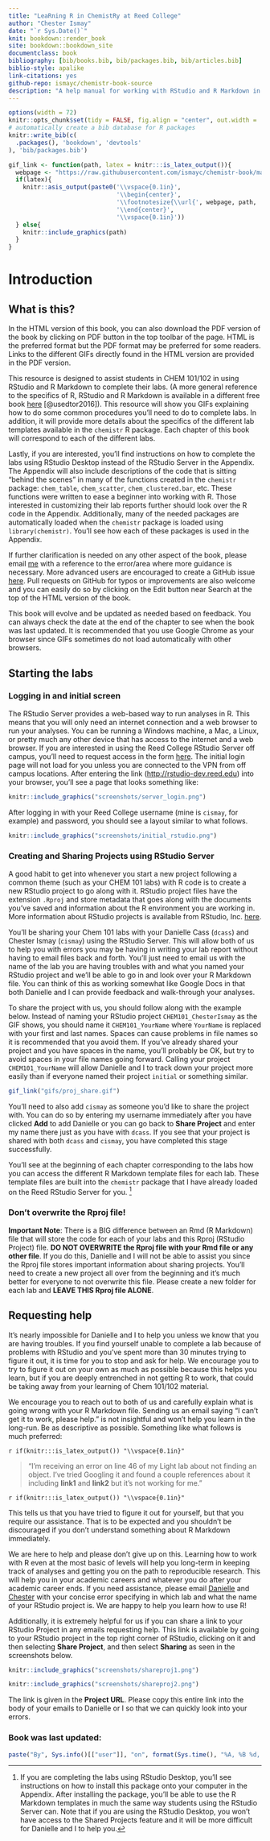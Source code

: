 ```yaml
--- 
title: "LeaRning R in ChemistRy at Reed College"
author: "Chester Ismay"
date: "`r Sys.Date()`"
knit: bookdown::render_book
site: bookdown::bookdown_site
documentclass: book
bibliography: [bib/books.bib, bib/packages.bib, bib/articles.bib]
biblio-style: apalike
link-citations: yes
github-repo: ismayc/chemistr-book-source
description: "A help manual for working with RStudio and R Markdown in completing labs for Chem 101/102 at Reed College"
---
```


```r
options(width = 72)
knitr::opts_chunk$set(tidy = FALSE, fig.align = "center", out.width = '\\textwidth')
# automatically create a bib database for R packages
knitr::write_bib(c(
  .packages(), 'bookdown', 'devtools'
), 'bib/packages.bib')

gif_link <- function(path, latex = knitr:::is_latex_output()){
  webpage <- "https://raw.githubusercontent.com/ismayc/chemistr-book/master/"
  if(latex){
    knitr::asis_output(paste0('\\vspace{0.1in}',
                              '\\begin{center}', 
                              '\\footnotesize{\\url{', webpage, path, '}}',
                              '\\end{center}',
                              '\\vspace{0.1in}'))
  } else{
    knitr::include_graphics(path)
  }
}
```


# Introduction {-}

## What is this? {-}

In the HTML version of this book, you can also download the PDF version of the book by clicking on PDF button in the top toolbar of the page.  HTML is the preferred format but the PDF format may be preferred for some readers.  Links to the different GIFs directly found in the HTML version are provided in the PDF version.

This resource is designed to assist students in CHEM 101/102 in using RStudio and R Markdown to complete their labs.  (A more general reference to the specifics of R, RStudio and R Markdown is available in a different free book [here](http://ismayc.github.io/rbasics-book) [@usedtor2016]).  This resource will show you GIFs explaining how to do some common procedures you'll need to do to complete labs.  In addition, it will provide more details about the specifics of the different lab templates available in the `chemistr` R package.  Each chapter of this book will correspond to each of the different labs.  

Lastly, if you are interested, you'll find instructions on how to complete the labs using RStudio Desktop instead of the RStudio Server in the Appendix.  The Appendix will also include descriptions of the code that is sitting "behind the scenes" in many of the functions created in the `chemistr` package:  `chem_table`, `chem_scatter`, `chem_clustered.bar`, etc.  These functions were written to ease a beginner into working with R.  Those interested in customizing their lab reports further should look over the R code in the Appendix.  Additionally, many of the needed packages are automatically loaded when the `chemistr` package is loaded using `library(chemistr)`.  You'll see how each of these packages is used in the Appendix.

If further clarification is needed on any other aspect of the book, please email [me](mailto:cismay@reed.edu) with a reference to the error/area where more guidance is necessary.  More advanced users are encouraged to create a GitHub issue [here](https://github.com/ismayc/chemistr-book/issues).  Pull requests on GitHub for typos or improvements are also welcome and you can easily do so by clicking on the Edit button near Search at the top of the HTML version of the book.

This book will evolve and be updated as needed based on feedback.  You can always check the date at the end of the chapter to see when the book was last updated.  It is recommended that you use Google Chrome as your browser since GIFs sometimes do not load automatically with other browsers.

## Starting the labs {-}

### Logging in and initial screen {-}

The RStudio Server provides a web-based way to run analyses in R.  This means that you will only need an internet connection and a web browser to run your analyses.  You can be running a Windows machine, a Mac, a Linux, or pretty much any other device that has access to the internet and a web browser.  If you are interested in using the Reed College RStudio Server off campus, you'll need to request access in the form [here](https://docs.google.com/a/reed.edu/forms/d/e/1FAIpQLSftEFv1v-GAwrH4fy-eIoToHBybWyXRSJUwk-NKHU6-Gn5Q6g/viewform).  The initial login page will not load for you unless you are connected to the VPN from off campus locations.  After entering the link (<http://rstudio-dev.reed.edu>) into your browser, you'll see a page that looks something like:

```r
knitr::include_graphics("screenshots/server_login.png")
```

After logging in with your Reed College username (mine is `cismay`, for example) and password, you should see a layout similar to what follows.

```r
knitr::include_graphics("screenshots/initial_rstudio.png")
```

### Creating and Sharing Projects using RStudio Server {-}

A good habit to get into whenever you start a new project following a common theme (such as your CHEM 101 labs) with R code is to create a new RStudio project to go along with it.  RStudio project files have the extension `.Rproj` and store metadata that goes along with the documents you've saved and information about the R environment you are working in. More information about RStudio projects is available from RStudio, Inc. [here](https://support.rstudio.com/hc/en-us/articles/200526207-Using-Projects).

You'll be sharing your Chem 101 labs with your Danielle Cass (`dcass`) and Chester Ismay (`cismay`) using the RStudio Server.  This will allow both of us to help you with errors you may be having in writing your lab report without having to email files back and forth.  You'll just need to email us with the name of the lab you are having troubles with and what you named your RStudio project and we'll be able to go in and look over your R Markdown file.  You can think of this as working somewhat like Google Docs in that both Danielle and I can provide feedback and walk-through your analyses. 

To share the project with us, you should follow along with the example below.  Instead of naming your RStudio project `CHEM101_ChesterIsmay` as the GIF shows, you should name it `CHEM101_YourName` where `YourName` is replaced with your first and last names.  Spaces can cause problems in file names so it is recommended that you avoid them.  If you've already shared your project and you have spaces in the name, you'll probably be OK, but try to avoid spaces in your file names going forward.  Calling your project `CHEM101_YourName` will allow Danielle and I to track down your project more easily than if everyone named their project `initial` or something similar.

```r
gif_link("gifs/proj_share.gif")
```

You'll need to also add `cismay` as someone you'd like to share the project with.  You can do so by entering my username immediately after you have clicked **Add** to add Danielle or you can go back to **Share Project** and enter my name there just as you have with `dcass`.  If you see that your project is shared with both `dcass` and `cismay`, you have completed this stage successfully.

You'll see at the beginning of each chapter corresponding to the labs how you can access the different R Markdown template files for each lab.  These template files are built into the `chemistr` package that I have already loaded on the Reed RStudio Server for you. ^[If you are completing the labs using RStudio Desktop, you'll see instructions on how to install this package onto your computer in the Appendix.  After installing the package, you'll be able to use the R Markdown templates in much the same way students using the RStudio Server can.  Note that if you are using the RStudio Desktop, you won't have access to the Shared Projects feature and it will be more difficult for Danielle and I to help you.]    

### Don't overwrite the Rproj file! {-}

**Important Note**:  There is a BIG difference between an Rmd (R Markdown) file that will store the code for each of your labs and this Rproj (RStudio Project) file.  **DO NOT OVERWRITE the Rproj file with your Rmd file or any other file**.  If you do this, Danielle and I will not be able to assist you since the Rproj file stores important information about sharing projects.  You'll need to create a new project all over from the beginning and it's much better for everyone to not overwrite this file.  Please create a new folder for each lab and **LEAVE THIS Rproj file ALONE**.

## Requesting help {-}

It's nearly impossible for Danielle and I to help you unless we know that you are having troubles.  If you find yourself unable to complete a lab because of problems with RStudio and you've spent more than 30 minutes trying to figure it out, it is time for you to stop and ask for help.  We encourage you to try to figure it out on your own as much as possible because this helps you learn, but if you are deeply entrenched in not getting R to work, that could be taking away from your learning of Chem 101/102 material.

We encourage you to reach out to both of us and carefully explain what is going wrong with your R Markdown file.  Sending us an email saying "I can't get it to work, please help." is not insightful and won't help you learn in the long-run.  Be as descriptive as possible.  Something like what follows is much preferred: 

`r if(knitr:::is_latex_output()) "\\vspace{0.1in}"`

> "I'm receiving an error on line 46 of my Light lab about not finding an object.  I've tried Googling it and found a couple references about it including **link1** and **link2** but it's not working for me."

`r if(knitr:::is_latex_output()) "\\vspace{0.1in}"`

This tells us that you have tried to figure it out for yourself, but that you require our assistance.  That is to be expected and you shouldn't be discouraged if you don't understand something about R Markdown immediately.  

We are here to help and please don't give up on this.  Learning how to work with R even at the most basic of levels will help you long-term in keeping track of analyses and getting you on the path to reproducible research.  This will help you in your academic careers and whatever you do after your academic career ends. If you need assistance, please email [Danielle](dcass@reed.edu) and [Chester](cismay@reed.edu) with your concise error specifying in which lab and what the name of your RStudio project is.  We are happy to help you learn how to use R!

Additionally, it is extremely helpful for us if you can share a link to your RStudio Project in any emails requesting help.  This link is available by going to your RStudio project in the top right corner of RStudio, clicking on it and then selecting **Share Project**, and then select **Sharing** as seen in the screenshots below.

```r
knitr::include_graphics("screenshots/shareproj1.png")
```

```r
knitr::include_graphics("screenshots/shareproj2.png")
```

The link is given in the **Project URL**.  Please copy this entire link into the body of your emails to Danielle or I so that we can quickly look into your errors.

### Book was last updated: {-}

```r
paste("By", Sys.info()[["user"]], "on", format(Sys.time(), "%A, %B %d, %Y %X %Z"))
```
